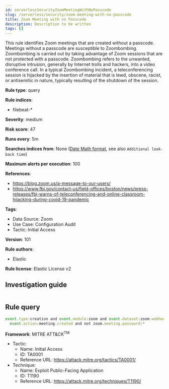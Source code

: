 ```yaml
---
id: serverlessSecurityZoomMeetingWithNoPasscode
slug: /serverless/security/zoom-meeting-with-no-passcode
title: Zoom Meeting with no Passcode
description: Description to be written
tags: []
---
```


<div id="zoom-meeting-with-no-passcode"></div>

This rule identifies Zoom meetings that are created without a passcode. Meetings without a passcode are susceptible to Zoombombing. Zoombombing is carried out by taking advantage of Zoom sessions that are not protected with a passcode. Zoombombing refers to the unwanted, disruptive intrusion, generally by Internet trolls and hackers, into a video conference call. In a typical Zoombombing incident, a teleconferencing session is hijacked by the insertion of material that is lewd, obscene, racist, or antisemitic in nature, typically resulting of the shutdown of the session.

**Rule type**: query

**Rule indices**: 

* filebeat-*

**Severity**: medium

**Risk score**: 47

**Runs every**: 5m

**Searches indices from**: None ([Date Math format](((ref))/common-options.html#date-math), see also <DocLink id="serverlessSecurityRulesUiCreate" section="set-the-rules-schedule">`Additional look-back time`</DocLink>)

**Maximum alerts per execution**: 100

**References**: 

* https://blog.zoom.us/a-message-to-our-users/
* https://www.fbi.gov/contact-us/field-offices/boston/news/press-releases/fbi-warns-of-teleconferencing-and-online-classroom-hijacking-during-covid-19-pandemic

**Tags**: 

* Data Source: Zoom
* Use Case: Configuration Audit
* Tactic: Initial Access

**Version**: 101

**Rule authors**: 

* Elastic

**Rule license**: Elastic License v2

## Investigation guide

```markdown

```

## Rule query

```js
event.type:creation and event.module:zoom and event.dataset:zoom.webhook and
  event.action:meeting.created and not zoom.meeting.password:*

```

**Framework**: MITRE ATT&CK<sup>TM</sup>

* Tactic:
    * Name: Initial Access
    * ID: TA0001
    * Reference URL: https://attack.mitre.org/tactics/TA0001/
* Technique:
    * Name: Exploit Public-Facing Application
    * ID: T1190
    * Reference URL: https://attack.mitre.org/techniques/T1190/

